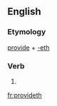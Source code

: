==English==

===Etymology===
[[provide]] + [[-eth]]

===Verb===
{{head|en|verb form}}

# {{en-archaic third-person singular of|provide}}

[[fr:provideth]]